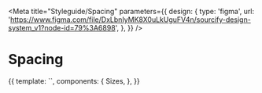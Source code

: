
<Meta
	title="Styleguide/Spacing"
	parameters={{
		design: {
			type: 'figma',
			url: 'https://www.figma.com/file/DxLbnIyMK8X0uLkUguFV4n/sourcify-design-system_v1?node-id=79%3A6898',
		},
	}}
/>

# Spacing

<Canvas>
	<Story name="spacing">
		{{
			template: `<sizes :variables="['--spacing-5xs','--spacing-4xs','--spacing-3xs','--spacing-2xs','--spacing-xs','--spacing-s','--spacing-m','--spacing-l','--spacing-xl','--spacing-2xl','--spacing-3xl','--spacing-4xl','--spacing-5xl']" />`,
			components: {
				Sizes,
			},
		}}
	</Story>
</Canvas>
